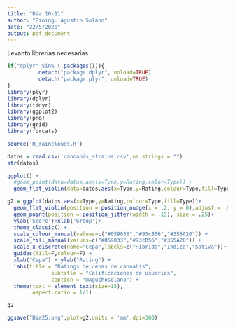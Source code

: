 ```yaml
---
title: "Dia 10-11"
author: "Bioing. Agustin Solano"
date: "22/5/2020"
output: pdf_document
---
```



Levanto librerias necesarias
```r
if("dplyr" %in% (.packages())){
          detach("package:dplyr", unload=TRUE) 
          detach("package:plyr", unload=TRUE) 
} 
library(plyr)
library(dplyr)
library(tidyr)
library(ggplot2)
library(png)
library(grid)
library(forcats)

source('R_rainclouds.R')
```

```r
datos = read.csv('cannabis_strains.csv',na.strings = "")
str(datos)
```


```r
ggplot() +
  #geom_point(data=datos,aes(x=Type,y=Rating,color=Type)) +
  geom_flat_violin(data=datos,aes(x=Type,y=Rating,colour=Type,fill=Type))

g2 = ggplot(datos,aes(x=Type,y=Rating,colour=Type,fill=Type))+ 
  geom_flat_violin(position = position_nudge(x = .2, y = 0),adjust = .8,trim = F,color="black")+ 
  geom_point(position = position_jitter(width = .15), size = .25)+ 
  ylab('Score')+xlab('Group')+
  theme_classic() +
  scale_colour_manual(values=c("#059033","#93cB56","#355A20")) +
  scale_fill_manual(values=c("#059033","#93cB56","#355A20")) +
  scale_x_discrete(name="Cepa",labels=c("Hibrida","Indica","Sativa"))+
  guides(fill=F,colour=F) +
  xlab("Cepa") + ylab("Rating") +
  labs(title = "Ratings de cepas de cannabis",
              subtitle = "Calificaciones de usuarios",
              caption = "@Aguchosolano") +
  theme(text = element_text(size=15),
        aspect.ratio = 1/1)

g2
```



```r
ggsave("Dia25.png",plot=g2,units = 'mm',dpi=300)
```



